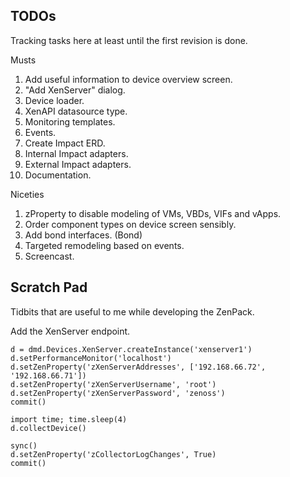 == TODOs ==

Tracking tasks here at least until the first revision is done.

;Musts
# Add useful information to device overview screen.
# "Add XenServer" dialog.
# Device loader.
# XenAPI datasource type.
# Monitoring templates.
# Events.
# Create Impact ERD.
# Internal Impact adapters.
# External Impact adapters.
# Documentation.

;Niceties
# zProperty to disable modeling of VMs, VBDs, VIFs and vApps.
# Order component types on device screen sensibly.
# Add bond interfaces. (Bond)
# Targeted remodeling based on events.
# Screencast.

== Scratch Pad ==

Tidbits that are useful to me while developing the ZenPack.

;Add the XenServer endpoint.
<pre>
d = dmd.Devices.XenServer.createInstance('xenserver1')
d.setPerformanceMonitor('localhost')
d.setZenProperty('zXenServerAddresses', ['192.168.66.72', '192.168.66.71'])
d.setZenProperty('zXenServerUsername', 'root')
d.setZenProperty('zXenServerPassword', 'zenoss')
commit()

import time; time.sleep(4)
d.collectDevice()

sync()
d.setZenProperty('zCollectorLogChanges', True)
commit()
</pre>
